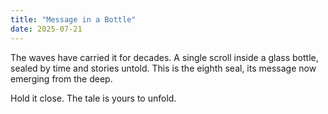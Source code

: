 ```yaml
---
title: "Message in a Bottle"
date: 2025-07-21
---
```


The waves have carried it for decades. A single scroll inside a glass bottle, sealed by time and stories untold. This is the eighth seal, its message now emerging from the deep.

Hold it close. The tale is yours to unfold.
